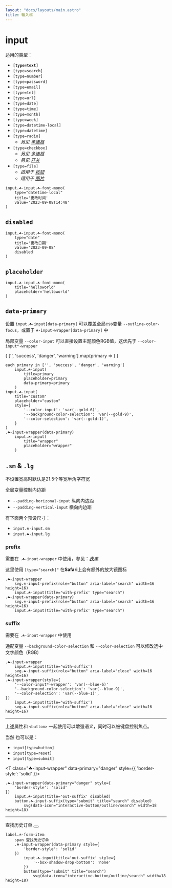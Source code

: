 ```yaml
---
layout: "docs/layouts/main.astro"
title: 输入框
---
```




# input

适用的类型：

- **`[type=text]`**
- `[type=search]`
- `[type=number]`
- `[type=password]`
- `[type=email]`
- `[type=tel]`
- `[type=url]`
- `[type=date]`
- `[type=time]`
- `[type=month]`
- `[type=week]`
- `[type=datetime-local]`
- `[type=datetime]`
- `[type=radio]`
    - _另见_ [_单选框_](/menu/form/radio)
- `[type=checkbox]`
    - _另见_ [_多选框_](/menu/form/checkbox)
    - _另见_ [_开关_](/menu/form/switch)
- `[type=file]` 
    - _适用于_ [_按钮_](/menu/button#upload)
    - _适用于_ [_图片_](/menu/typography/image#upload)

<T
    tag="input"
    type="datetime-local"
    class="☘-input ☘-font-mono"
    title="更改时间"
    value='2023-09-08T14:48'
/>

```pug
input.☘-input.☘-font-mono(
    type="datetime-local"
    title='更改时间'
    value='2023-09-08T14:48'
)
```

## `disabled`

<T
    tag="input"
    type="date"
    class="☘-input ☘-font-mono"
    title="更改日期"
    value='2023-09-08'
    disabled
/>

```pug
input.☘-input.☘-font-mono(
    type="date"
    title='更改日期'
    value='2023-09-08'
    disabled
)
```

## `placeholder`

<T
    tag="input"
    class="☘-input ☘-font-mono"
    title="helloworld"
    placeholder='helloworld'
/>

```pug
input.☘-input.☘-font-mono(
    title='helloworld'
    placeholder='helloworld'
)
```

## `data-primary`

设置 `input.☘-input[data-primary]` 可以覆盖全局css变量 `--outline-color-focus`，或置于 `☘-input-wrapper[data-primary]` 中

局部变量 `--color-input` 可以直接设置主题颜色RGB值，这优先于 `--color-input*-wrapper`

<Grid inline>
{
    ['', 'success', 'danger', 'warning'].map(primary => 
        <T
            tag='input'
            class="☘-input"
            title={primary}
            placeholder={primary}
            data-primary={primary}
        />
    )
}
<T
    tag="input"
    class="☘-input"
    title="custom"
    placeholder="custom"
    style="
        --color-input: var(--gold-6);
        --background-color-selection: var(--gold-9);
        --color-selection: var(--gold-1);
    "
/>
<T class="☘-input-wrapper" data-primary>
    <T
        tag="input"
        class="☘-input"
        title="wrapper"
        placeholder="wrapper"
    />
</T>
</Grid>

```pug
each primary in ['', 'success', 'danger', 'warning']
    input.☘-input(
        title=primary
        placeholder=primary
        data-primary=primary
    )
input.☘-input(
    title="custom"
    placeholder="custom"
    style={
        '--color-input': 'var(--gold-6)',
        '--background-color-selection': 'var(--gold-9)',
        '--color-selection': 'var(--gold-1)',
    }
)
.☘-input-wrapper(data-primary)
    input.☘-input(
        title="wrapper"
        placeholder="wrapper"
    )
```

## `.sm` & `.lg`

不设置宽高时默认是21.5个等宽半角字符宽

全局变量控制内边距

- `--padding-horizonal-input` 纵向内边距
- `--padding-vertical-input` 横向内边距

有下面两个预设尺寸：

- `input.☘-input.sm`
    <br/><T tag="input" class="☘-input sm" title="helloworld" placeholder="更小" />
- `input.☘-input.lg`
    <br/><T tag="input" class="☘-input lg" title="helloworld" placeholder="更大" />




### prefix

需要在 `.☘-input-wrapper` 中使用，参见：[_表单_](/menu/form/#wrapper)

这里使用 `[type="search]"` 在**Safari**上会有额外的放大镜图标

<Grid inline>
    <T class="☘-input-wrapper">
        <Icon
            class={escape('☘-input-prefix')}
            name="interactive-button/outline/search"
            role="button"
            aria-label="search"
            width={16}
            height={16}
        />
        <T
            tag="input"
            class="☘-input"
            title="with-prefix"
            type="search"
        />
    </T>
    <T class="☘-input-wrapper" data-primary>
        <Icon
            class={escape('☘-input-prefix')}
            name="interactive-button/outline/search"
            role="button"
            aria-label="search"
            width={16}
            height={16}
        />
        <T
            tag="input"
            class="☘-input"
            title="with-prefix"
            type="search"
        />
    </T>
</Grid>

```pug
.☘-input-wrapper
    svg.☘-input-prefix(role="button" aria-label="search" width=16 height=16)
    input.☘-input(title='with-prefix' type="search")
.☘-input-wrapper(data-primary)
    svg.☘-input-prefix(role="button" aria-label="search" width=16 height=16)
    input.☘-input(title='with-prefix' type="search")
```

### suffix

需要在 `.☘-input-wrapper` 中使用

通配变量 `--background-color-selection` 和 `--color-selection` 可以修改选中文字颜色（RGB）

<Grid inline>
    <T class="☘-input-wrapper">
        <T tag="input" class="☘-input" title="with-suffix" />
        <Icon
            class={escape('☘-input-suffix')}
            name="tips/outline/close"
            role="button"
            aria-label="close"
            width={16}
            height={16}
        />
    </T>
    <T class="☘-input-wrapper" style="
        --color-input\*-wrapper: var(--blue-6);
        --background-color-selection: var(--blue-9);
        --color-selection: var(--blue-1);
    ">
        <T tag="input" class="☘-input" title="with-suffix" />
        <Icon
            class={escape('☘-input-suffix')}
            name="tips/outline/close"
            role="button"
            aria-label="close"
            width={16}
            height={16}
        />
    </T>
</Grid>

```pug
.☘-input-wrapper
    input.☘-input(title='with-suffix')
    svg.☘-input-suffix(role="button" aria-label="close" width=16 height=16)
.☘-input-wrapper(style={
    '--color-input*-wrapper': 'var(--blue-6)'
    '--background-color-selection': 'var(--blue-9)',
    '--color-selection': 'var(--blue-1)',
})
    input.☘-input(title='with-suffix')
    svg.☘-input-suffix(role="button" aria-label="close" width=16 height=16)
```

***

上述属性和 `<button>` 一起使用可以增强语义，同时可以被键盘控制焦点。

当然 也可以是：
- `input[type=button]`
- `input[type=reset]`
- `input[type=submit]`

<T class="☘-input-wrapper" data-primary="danger" style={{
    'border-style': 'solid'
}}>
    <T
        tag="input"
        class="☘-input"
        title="in-suffix"
        disabled
    />
    <T
        tag="button"
        class="☘-input-suffix"
        type="submit"
        title="search"
        disabled
    >
        <Icon 
            name="interactive-button/outline/search"
            width={18}
            height={18}
        />
    </T>
</T>

```pug
.☘-input-wrapper(data-primary="danger" style={
    'border-style': 'solid'
})
    input.☘-input(title='out-suffix' disabled)
    button.☘-input-suffix(type="submit" title="search" disabled)
        svg(data-icon="interactive-button/outline/search" width=18 height=18)
```

***

<T tag="label" class="☘-form-item">
    <span>查找历史订单</span>
    <T class="☘-input-wrapper" data-primary style={{
        'border-style': 'solid'
    }}>
        <T tag="input" class="☘-input" title="out-suffix" style={{
            '--box-shadow-drop-bottom': 'none'
        }} />
        <button type="submit" title="search">
            <Icon
                name="interactive-button/outline/search"
                width={18}
                height={18}
            />
        </button>
    </T>
</T>

```pug
label.☘-form-item
    span 查找历史订单
    .☘-input-wrapper(data-primary style={
        'border-style': 'solid'
    })
        input.☘-input(title='out-suffix' style={
            '--box-shadow-drop-bottom': 'none'
        })
        button(type="submit" title="search")
            svg(data-icon="interactive-button/outline/search" width=18 height=18)
```
